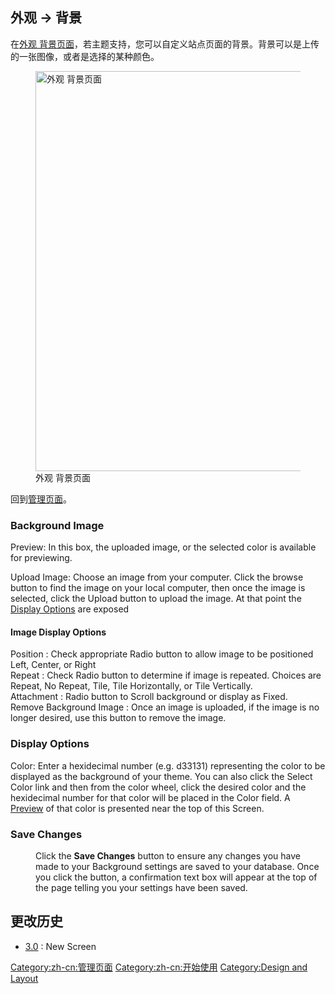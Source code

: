 {{Languages|
{{en|Appearance Background Screen}}
{{ja|Appearance Background SubPanel}}
{{pt-br|Sub-Painel Fundo}}
{{zh-cn|外观 背景页面}}
}}

==外观 &rarr; 背景==

在[[zh-cn:外观 背景页面|外观 背景页面]]，若主题支持，您可以自定义站点页面的背景。背景可以是上传的一张图像，或者是选择的某种颜色。

[[Image:appearance-background.png|640px|right|外观 背景页面]]


回到[[zh-cn:管理页面|管理页面]]。


===Background Image===
;Preview:  In this box, the uploaded image, or the selected color is available for previewing.

;Upload Image:  Choose an image from your computer.  Click the browse button to find the image on your local computer, then once the image is selected, click the Upload button to upload the image.  At that point the [[#Image Display Options|Display Options]] are exposed

====Image Display Options====
;Position : Check appropriate Radio button to allow image to be positioned Left, Center, or Right 	
;Repeat : Check Radio button to determine if image is repeated.  Choices are Repeat, No Repeat, Tile, Tile Horizontally, or Tile Vertically.	
;Attachment : Radio button to Scroll background or display as Fixed.
;Remove Background Image : Once an image is uploaded, if the image is no longer desired, use this button to remove the image.

===Display Options===
;Color:  Enter a hexidecimal number (e.g. d33131) representing the color to be displayed as the background of your theme.  You can also click the Select Color link and then from the color wheel, click the desired color and the hexidecimal number for that color will be placed in the Color field.  A [[#Preview|Preview]] of that color is presented near the top of this Screen.

===Save Changes===
:Click the '''Save Changes''' button to ensure any changes you have made to your Background settings are saved to your database.  Once you click the button, a confirmation text box will appear at the top of the page telling you your settings have been saved.

== 更改历史 ==

* [[zh-cn:3.0 版本|3.0]] : New Screen

{{zh-cn:管理页面页脚}}

{{zh-cn:Stub}}

[[Category:zh-cn:管理页面]]
[[Category:zh-cn:开始使用]]
[[Category:Design and Layout]]